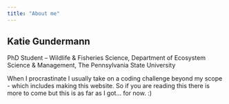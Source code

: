 ```yaml
---
title: "About me"
---
```


## Katie Gundermann

PhD Student – Wildlife & Fisheries Science, Department of Ecosystem Science & Management, The Pennsylvania State University

When I procrastinate I usually take on a coding challenge beyond my scope - which includes making this website. So if you are reading this there is more to come but this is as far as I got... for now. :)
